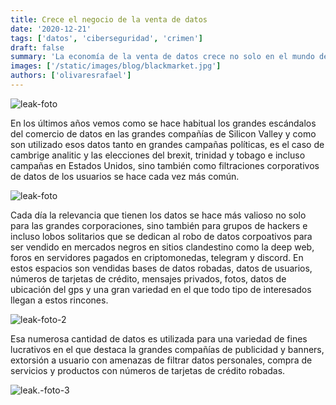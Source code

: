 ```yaml
---
title: Crece el negocio de la venta de datos
date: '2020-12-21'
tags: ['datos', 'ciberseguridad', 'crimen']
draft: false
summary: 'La economía de la venta de datos crece no solo en el mundo de la big tech, también lo hace en el mercado negro de lo más profundo de la red'
images: ['/static/images/blog/blackmarket.jpg']
authors: ['olivaresrafael']
---
```


![leak-foto](/static/images/blog/blackmarket.jpg)

En los últimos años vemos como se hace habitual los grandes escándalos del comercio de datos en las grandes compañías de Silicon Valley y como son utilizado esos datos tanto en grandes campañas políticas, es el caso de cambrige analitic y las elecciones del brexit, trinidad y tobago e incluso campañas en Estados Unidos, sino también como filtraciones corporativos de datos de los usuarios se hace cada vez más común.

![leak-foto](/static/images/foto-0046.png)

Cada día la relevancia que tienen los datos se hace más valioso no solo para las grandes corporaciones, sino también para grupos de hackers e incluso lobos solitarios que se dedican al robo de datos corpoativos para ser vendido en mercados negros en sitios clandestino como la deep web, foros en servidores pagados en criptomonedas, telegram y discord. En estos espacios son vendidas bases de datos robadas, datos de usuarios, números de tarjetas de crédito, mensajes privados, fotos, datos de ubicación del gps y una gran variedad en el que todo tipo de interesados llegan a estos rincones.

![leak-foto-2](/static/images/foto-0047.png)

Esa numerosa cantidad de datos es utilizada para una variedad de fines lucrativos en el que destaca la grandes compañías de publicidad y banners, extorsión a usuario con amenazas de filtrar datos personales, compra de servicios y productos con números de tarjetas de crédito robadas.

![leak.-foto-3](/static/images/foto-0044.png)
